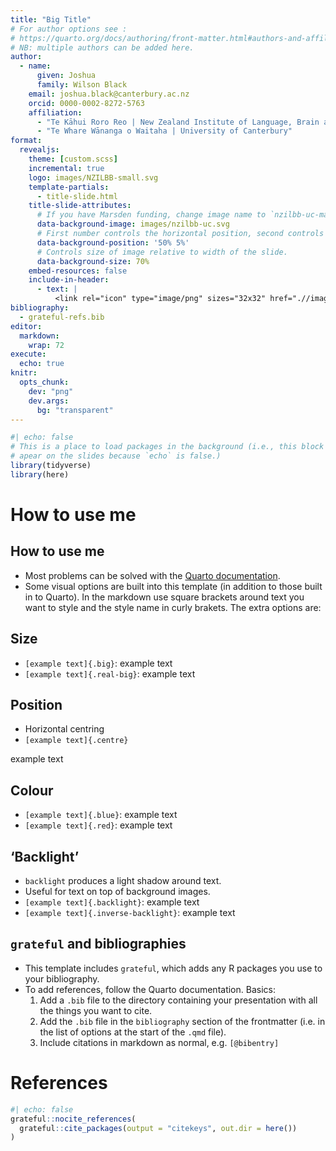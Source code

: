 ```yaml
---
title: "Big Title"
# For author options see : 
# https://quarto.org/docs/authoring/front-matter.html#authors-and-affiliations
# NB: multiple authors can be added here.
author:
  - name:
      given: Joshua
      family: Wilson Black
    email: joshua.black@canterbury.ac.nz
    orcid: 0000-0002-8272-5763
    affiliation: 
      - "Te Kāhui Roro Reo | New Zealand Institute of Language, Brain and Behaviour"
      - "Te Whare Wānanga o Waitaha | University of Canterbury"
format:
  revealjs:
    theme: [custom.scss]
    incremental: true
    logo: images/NZILBB-small.svg
    template-partials:
      - title-slide.html
    title-slide-attributes:
      # If you have Marsden funding, change image name to `nzilbb-uc-marsden.svg`
      data-background-image: images/nzilbb-uc.svg
      # First number controls the horizontal position, second controls vertical.
      data-background-position: '50% 5%'
      # Controls size of image relative to width of the slide.
      data-background-size: 70%
    embed-resources: false
    include-in-header:
      - text: |
          <link rel="icon" type="image/png" sizes="32x32" href=".//images/fav.png" />
bibliography: 
  - grateful-refs.bib
editor: 
  markdown: 
    wrap: 72
execute: 
  echo: true
knitr:
  opts_chunk: 
    dev: "png"
    dev.args: 
      bg: "transparent"
---
```


```r
#| echo: false
# This is a place to load packages in the background (i.e., this block won't 
# apear on the slides because `echo` is false.)
library(tidyverse)
library(here)
```

# How to use me

## How to use me

- Most problems can be solved with the 
  [Quarto documentation](https://quarto.org/docs/presentations/).
- Some visual options are built into this template (in addition to those built in to Quarto). In the markdown use square
brackets around text you want to style and the style name in curly brakets. The
extra options are:

## Size 

<!-- If you want to see what these look like, you should render the document. -->
<!-- Click the 'render' button at the top of this pane (if using RStudio).
<!-- If you can't render the document, make sure you have installed any packages-->
<!-- mentioned in error messages -->

- `[example text]{.big}`: [example text]{.big}
- `[example text]{.real-big}`: [example text]{.real-big}
    
## Position

- Horizontal centring
- `[example text]{.centre}`

::: fragment
[example text]{.centre}
:::

## Colour

- `[example text]{.blue}`: [example text]{.blue}
- `[example text]{.red}`: [example text]{.red}

## 'Backlight'

- `backlight` produces a light shadow around text.
- Useful for text on top of background images.
- `[example text]{.backlight}`: [example text]{.backlight}
- `[example text]{.inverse-backlight}`: [example text]{.inverse-backlight}

## `grateful` and bibliographies {.smaller}

- This template includes `grateful`, which adds any R packages you use to your 
bibliography.
- To add references, follow the Quarto documentation. Basics:
    1. Add a `.bib` file to the directory containing your presentation with 
    all the things you want to cite.
    2. Add the `.bib` file in the `bibliography` section of the frontmatter (i.e.
    in the list of options at the start of the `.qmd` file).
    3. Include citations in markdown as normal, e.g. `[@bibentry]`

# References

```r
#| echo: false
grateful::nocite_references(
  grateful::cite_packages(output = "citekeys", out.dir = here())
)
```


::: refs

:::
